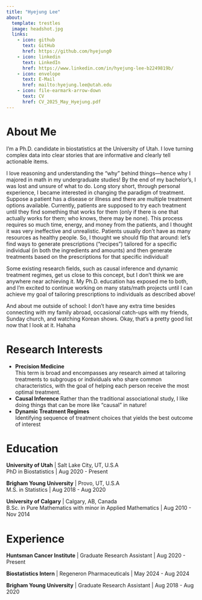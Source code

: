 ---
title: "Hyejung Lee"
about:
  template: trestles
  image: headshot.jpg
  links:
    - icon: github
      text: GitHub
      href: https://github.com/hyejung0
    - icon: linkedin
      text: LinkedIn
      href: https://www.linkedin.com/in/hyejung-lee-b2249819b/
    - icon: envelope
      text: E-Mail
      href: mailto:hyejung.lee@utah.edu
    - icon: file-earmark-arrow-down
      text: CV
      href: CV_2025_May_Hyejung.pdf
---


# About Me

I’m a Ph.D. candidate in biostatistics at the University of Utah. I love turning complex data into clear stories that are informative and clearly tell actionable items.

I love reasoning and understanding the "why" behind things—hence why I majored in math in my undergraduate studies! By the end of my bachelor's, I was lost and unsure of what to do. Long story short, through personal experience, I became interested in changing the paradigm of treatment. Suppose a patient has a disease or illness and there are multiple treatment options available. Currently, patients are supposed to try each treatment until they find something that works for them (only if there is one that actually works for them; who knows, there may be none). This process requires so much time, energy, and money from the patients, and I thought it was very ineffective and unrealistic. Patients usually don't have as many resources as healthy people. So, I thought we should flip that around: let's find ways to generate prescriptions ("recipes") tailored for a specific individual (in both the ingredients and amounts) and then generate treatments based on the prescriptions for that specific individual!

Some existing research fields, such as causal inference and dynamic treatment regimes, get us close to this concept, but I don't think we are anywhere near achieving it. My Ph.D. education has exposed me to both, and I'm excited to continue working on many stats/math projects until I can achieve my goal of tailoring prescriptions to individuals as described above!

And about me outside of school: I don't have any extra time besides connecting with my family abroad, occasional catch-ups with my friends, Sunday church, and watching Korean shows. Okay, that's a pretty good list now that I look at it. Hahaha


# Research Interests

- **Precision Medicine**  
  This term is broad and encompasses any research aimed at tailoring treatments to subgroups or individuals who share common characteristics, with the goal of helping each person receive the most optimal treatment.
- **Causal Inference**
  Rather than the traditional associational study, I like doing things that can be more like "causal" in nature! 
- **Dynamic Treatment Regimes**  
  Identifying sequence of treatment choices that yields the best outcome of interest
  
  
  
  
# Education

**University of Utah** | Salt Lake City, UT, U.S.A                                         
PhD in Biostatistics | Aug 2020 - Present


**Brigham Young University** | Provo, UT, U.S.A                                               
M.S. in Statistics | Aug 2018 - Aug 2020


**University of Calgary** | Calgary, AB, Canada                                      
B.Sc. in Pure Mathematics with minor in Applied Mathematics | Aug 2010 - Nov 2014



# Experience



**Huntsman Cancer Institute** | Graduate Research Assistant | Aug 2020 - Present

**Biostatistics Intern** | Regeneron Pharmaceuticals | May 2024 - Aug 2024

**Brigham Young University** | Graduate Research Assistant | Aug 2018 - Aug 2020



